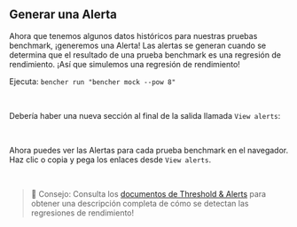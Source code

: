 
## Generar una Alerta

Ahora que tenemos algunos datos históricos para nuestras pruebas benchmark, ¡generemos una Alerta!
Las alertas se generan cuando se determina que el resultado de una prueba benchmark es una regresión de rendimiento.
¡Así que simulemos una regresión de rendimiento!

Ejecuta: `bencher run "bencher mock --pow 8"`

<br />

Debería haber una nueva sección al final de la salida llamada `View alerts`:

<QSAlertOutput />

<br />

Ahora puedes ver las Alertas para cada prueba benchmark en el navegador.
Haz clic o copia y pega los enlaces desde `View alerts`.

<br />

> 🐰 Consejo: Consulta los [documentos de Threshold & Alerts](/es/docs/explanation/thresholds/) para obtener una descripción completa de cómo se detectan las regresiones de rendimiento!